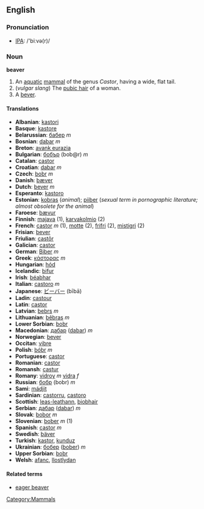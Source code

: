 {{wikipedia}}
==English==
=== Pronunciation ===
*[[w:IPA|IPA]]: /'biːvə(r)/

===Noun===
'''beaver'''

#An [[aquatic]] [[mammal]] of the genus ''Castor'', having a wide, flat tail.
#(''vulgar slang'') The [[pubic hair]] of a woman.
#A [[bever]].

====Translations====
*'''Albanian''': [[kastori]]
*'''Basque''': [[kastore]]
*'''Belarussian''': [[бабер]] ''m''
*'''Bosnian''': [[dabar]] ''m''
*'''Breton''': [[avank eurazia]]
*'''Bulgarian''': [[бобър]] (bob@r) ''m''
*'''Catalan''': [[castor]]
*'''Croatian''': [[dabar]] ''m''
*'''Czech''': [[bobr]] ''m''
*'''Danish''': [[bæver]]
*'''Dutch''': [[bever]] ''m''
*'''Esperanto''': [[kastoro]]
*'''Estonian''': [[kobras]] (''animal''); [[piiber]] (''sexual term in pornographic literature; almost obsolete for the animal'')  
*'''Faroese''': [[bævur]]
*'''Finnish''': [[majava]] (1), [[karvakolmio]] (2)
*'''French''': [[castor]] ''m'' (1), [[motte]] (2), [[frifri]] (2), [[mistigri]] (2)
*'''Frisian''': [[bever]]
*'''Friulian''': [[castôr]]
*'''Galician''': [[castor]]
*'''German''': [[Biber]] ''m''
*'''Greek''': [[κάστορας]] ''m''
*'''Hungarian''': [[hód]]
*'''Icelandic''': [[bifur]]
*'''Irish''': [[béabhar]]
*'''Italian''': [[castoro]] ''m''
*'''Japanese''': [[ビーバー]] (bībā)
*'''Ladin''': [[castour]]
*'''Latin''': [[castor]] '' '' <!--do not put the scientific name here-->
*'''Latvian''': [[bebrs]] ''m''
*'''Lithuanian''': [[bẽbras]] ''m''
*'''Lower Sorbian''': [[bobr]]
*'''Macedonian''': [[дабар]] ([[dabar]]) ''m''
*'''Norwegian''': [[bever]]
*'''Occitan''': [[vibre]]
*'''Polish''': [[bóbr]] ''m''
*'''Portuguese''': [[castor]]
*'''Romanian''': [[castor]]
*'''Romansh''': [[castur]]
*'''Romany''': [[vidroy]] ''m'' [[vidra]] ''f''
*'''Russian''': [[бобр]] (bobr) ''m''
*'''Sami''': [[mádjit]]
*'''Sardinian''': [[castorru]], [[castoro]]
*'''Scottish''': [[leas-leathann]], [[biobhair]]
*'''Serbian''': [[дабар]] ([[dabar]]) ''m''
*'''Slovak''': [[bobor]] ''m''
*'''Slovenian''': [[bober]] ''m'' (1)
*'''Spanish''': [[castor]] ''m''
*'''Swedish''': [[bäver]]
*'''Turkish''': [[kastor]], [[kunduz]]
*'''Ukrainian''': [[бобер]] ([[bober]]) ''m''
*'''Upper Sorbian''': [[bobr]]
*'''Welsh''': [[afanc]], [[llostlydan]]

====Related terms====
*[[eager beaver]]

[[Category:Mammals]]